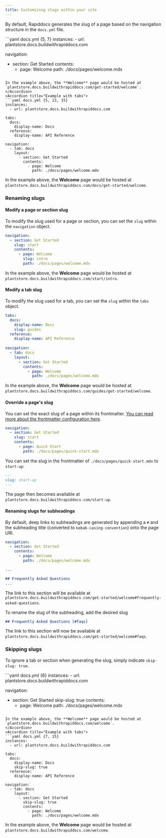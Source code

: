 ```yaml
---
title: Customizing slugs within your site
---
```


By default, Rapiddocs generates the slug of a page based on the navigation structure in the `docs.yml` file. 

<AccordionGroup>
<Accordion title="Example without tabs">
```yaml docs.yml {5, 7}
instances:
  - url: plantstore.docs.buildwithrapiddocs.com
  
navigation:
  - section: Get Started
    contents: 
      - page: Welcome 
        path: ./docs/pages/welcome.mdx
```

In the example above, the **Welcome** page would be hosted at `plantstore.docs.buildwithrapiddocs.com/get-started/welcome`. 
</Accordion>
<Accordion title="Example with tabs">
```yaml docs.yml {5, 13, 15}
instances:
  - url: plantstore.docs.buildwithrapiddocs.com
  
tabs: 
  docs:
    display-name: Docs
  reference: 
    display-name: API Reference
  
navigation:
  - tab: docs
    layout: 
      - section: Get Started
        contents: 
          - page: Welcome 
            path: ./docs/pages/welcome.mdx
```

In the example above, the **Welcome** page would be hosted at `plantstore.docs.buildwithrapiddocs.com/docs/get-started/welcome`. 
</Accordion>
</AccordionGroup>

### Renaming slugs

#### Modify a page or section slug
To modify the slug used for a page or section, you can set the `slug` within the `navigation` object. 

```yaml {3, 6}
navigation:
  - section: Get Started
    slug: start
    contents: 
      - page: Welcome 
        slug: intro
        path: ./docs/pages/welcome.mdx
```

In the example above, the **Welcome** page would be hosted at `plantstore.docs.buildwithrapiddocs.com/start/intro`. 

#### Modify a tab slug

To modify the slug used for a tab, you can set the `slug` within the `tabs` object. 

```yaml {4}
tabs: 
  docs:
    display-name: Docs
    slug: guides
  reference: 
    display-name: API Reference
  
navigation:
  - tab: docs
    layout: 
      - section: Get Started
        contents: 
          - page: Welcome 
            path: ./docs/pages/welcome.mdx
```

In the example above, the **Welcome** page would be hosted at `plantstore.docs.buildwithrapiddocs.com/guides/get-started/welcome`. 

#### Override a page's slug
You can set the exact slug of a page within its frontmatter. [You can read more about the frontmatter configuration here](/learn/docs/content/frontmatter#slug). 

```yaml title="docs.yml"
navigation:
  - section: Get Started
    slug: start
    contents: 
      - page: Quick Start 
        path: ./docs/pages/quick-start.mdx
```

You can set the slug in the frontmatter of `./docs/pages/quick-start.mdx` to `start-up`:

```markdown title="quick-start.mdx" {2}
---
slug: start-up
---
```

The page then becomes available at `plantstore.docs.buildwithrapiddocs.com/start-up`.

#### Renaming slugs for subheadings
By default, deep links to subheadings are generated by appending a `#` and the subheading title (converted to `kebab-casing-convention`) onto the page URl. 

```yaml docs.yml
navigation:
  - section: Get Started
    contents: 
      - page: Welcome 
        path: ./docs/pages/welcome.mdx
```

```markdown welcome.mdx
...

## Frequently Asked Questions 
...
```

The link to this section will be available at `plantstore.docs.buildwithrapiddocs.com/get-started/welcome#frequently-asked-questions`. 

To rename the slug of the subheading, add the desired slug 

```markdown welcome.mdx
## Frequently Asked Questions [#faqs]
```

The link to this section will now be available at `plantstore.docs.buildwithrapiddocs.com/get-started/welcome#faqs`.

### Skipping slugs
To ignore a tab or section when generating the slug, simply indicate `skip-slug: true`. 

<AccordionGroup>
<Accordion title="Example without tabs">
```yaml docs.yml {6}
instances:
  - url: plantstore.docs.buildwithrapiddocs.com
  
navigation:
  - section: Get Started
    skip-slug: true
    contents: 
      - page: Welcome 
        path: ./docs/pages/welcome.mdx
```

In the example above, the **Welcome** page would be hosted at `plantstore.docs.buildwithrapiddocs.com/welcome`. 
</Accordion>
<Accordion title="Example with tabs">
```yaml docs.yml {7, 15}
instances:
  - url: plantstore.docs.buildwithrapiddocs.com
  
tabs: 
  docs:
    display-name: Docs
    skip-slug: true
  reference: 
    display-name: API Reference
  
navigation:
  - tab: docs
    layout: 
      - section: Get Started
        skip-slug: true
        contents: 
          - page: Welcome 
            path: ./docs/pages/welcome.mdx
```

In the example above, the **Welcome** page would be hosted at `plantstore.docs.buildwithrapiddocs.com/welcome`. 
</Accordion>
</AccordionGroup>